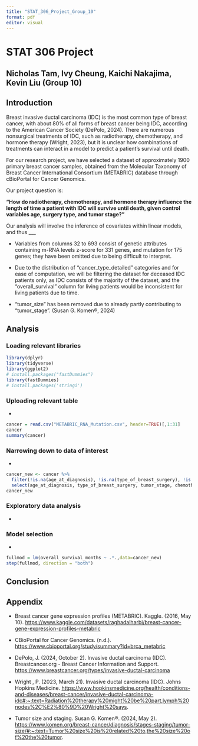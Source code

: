 ```yaml
---
title: "STAT_306_Project_Group_10"
format: pdf
editor: visual
---
```


# STAT 306 Project 

## Nicholas Tam, Ivy Cheung, Kaichi Nakajima, Kevin Liu (Group 10)

## Introduction

Breast invasive ductal carcinoma (IDC) is the most common type of breast cancer, with about 80% of all forms of breast cancer being IDC, according to the American Cancer Society (DePolo, 2024). There are numerous nonsurgical treatments of IDC, such as radiotherapy, chemotherapy, and hormone therapy (Wright, 2023), but it is unclear how combinations of treatments can interact in a model to predict a patient’s survival until death.

For our research project, we have selected a dataset of approximately 1900 primary breast cancer samples, obtained from the Molecular Taxonomy of Breast Cancer International Consortium (METABRIC) database through cBioPortal for Cancer Genomics.

Our project question is:

**"How do radiotherapy, chemotherapy, and hormone therapy influence the length of time a patient with IDC will survive until death, given control variables age, surgery type, and tumor stage?"**

Our analysis will involve the inference of covariates within linear models, and thus \_\_\_

-   Variables from columns 32 to 693 consist of genetic attributes containing m-RNA levels z-score for 331 genes, and mutation for 175 genes; they have been omitted due to being difficult to interpret.

-   Due to the distribution of “cancer_type_detailed” categories and for ease of computation, we will be filtering the dataset for deceased IDC patients only, as IDC consists of the majority of the dataset, and the “overall_survival” column for living patients would be inconsistent for living patients due to time.

-   “tumor_size” has been removed due to already partly contributing to “tumor_stage”. (Susan G. Komen®, 2024)

## Analysis

### Loading relevant libraries

```r
library(dplyr)
library(tidyverse)
library(ggplot2)
# install.packages("fastDummies")
library(fastDummies)
# install.packages('stringi')
```

### Uploading relevant table 

-   

```r
cancer = read.csv("METABRIC_RNA_Mutation.csv", header=TRUE)[,1:31]
cancer
summary(cancer)
```

### Narrowing down to data of interest 

-   

```r
cancer_new <- cancer %>% 
  filter(!is.na(age_at_diagnosis), !is.na(type_of_breast_surgery), !is.na(tumor_size), !is.na(tumor_stage), !is.na(chemotherapy), !is.na(hormone_therapy), !is.na(radio_therapy), !is.na(overall_survival_months), cancer_type_detailed == "Breast Invasive Ductal Carcinoma", overall_survival == 1) %>% 
  select(age_at_diagnosis, type_of_breast_surgery, tumor_stage, chemotherapy, hormone_therapy, radio_therapy, overall_survival_months) 
cancer_new
```

### Exploratory data analysis 

-   

### Model selection

-   

```r
fullmod = lm(overall_survival_months ~ .*.,data=cancer_new)
step(fullmod, direction = "both")
```

## Conclusion

## Appendix 

-   Breast cancer gene expression profiles (METABRIC). Kaggle. (2016, May 10). <https://www.kaggle.com/datasets/raghadalharbi/breast-cancer-gene-expression-profiles-metabric>   

-   CBioPortal for Cancer Genomics. (n.d.). <https://www.cbioportal.org/study/summary?id=brca_metabric>

-   DePolo, J. (2024, October 2). Invasive ductal carcinoma (IDC). Breastcancer.org - Breast Cancer Information and Support. <https://www.breastcancer.org/types/invasive-ductal-carcinoma>  

-   Wright , P. (2023, March 21). Invasive ductal carcinoma (IDC). Johns Hopkins Medicine. <https://www.hopkinsmedicine.org/health/conditions-and-diseases/breast-cancer/invasive-ductal-carcinoma-idc#:~:text=Radiation%20therapy%20might%20be%20part,lymph%20nodes%2C%E2%80%9D%20Wright%20says>. 

-   Tumor size and staging. Susan G. Komen®. (2024, May 2). <https://www.komen.org/breast-cancer/diagnosis/stages-staging/tumor-size/#:~:text=Tumor%20size%20is%20related%20to,the%20size%20of%20the%20tumor>.
